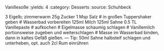 Vanillesoße
:yields: 4
:category: Desserts
:source: Schuhbeck

3 Eigelb; zimmerwarm
25g Zucker
1 Msp Salz
# in großen Tuppershaker geben
# Wasserbad vorbereiten
125ml Milch
125ml Sahne
0.5 TL Vanillepaste
# aufkochen
# Eigelmasse schaumig schlagen
# Vanillemilch portionsweise zugeben und weiterschlagen
# Masse im Wasserbad binden, dann in kaltes Gefäß gießen.
---
Tip: 50ml Sahne halbsteif schlagen und unterheben, opt. auch 2cl Rum einrühren
